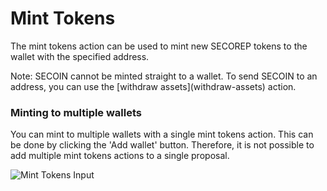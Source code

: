 
# Mint Tokens

The mint tokens action can be used to mint new SECOREP tokens to the wallet with the specified address.

<Callout type="info" emoji="ⓘ">
  Note: SECOIN cannot be minted straight to a wallet. To send SECOIN to an
  address, you can use the [withdraw assets](withdraw-assets) action.
</Callout>

### Minting to multiple wallets

You can mint to multiple wallets with a single mint tokens action.
This can be done by clicking the 'Add wallet' button.
Therefore, it is not possible to add multiple mint tokens actions to a single proposal.

![Mint Tokens Input](/img/mint-tokens-input.png)
